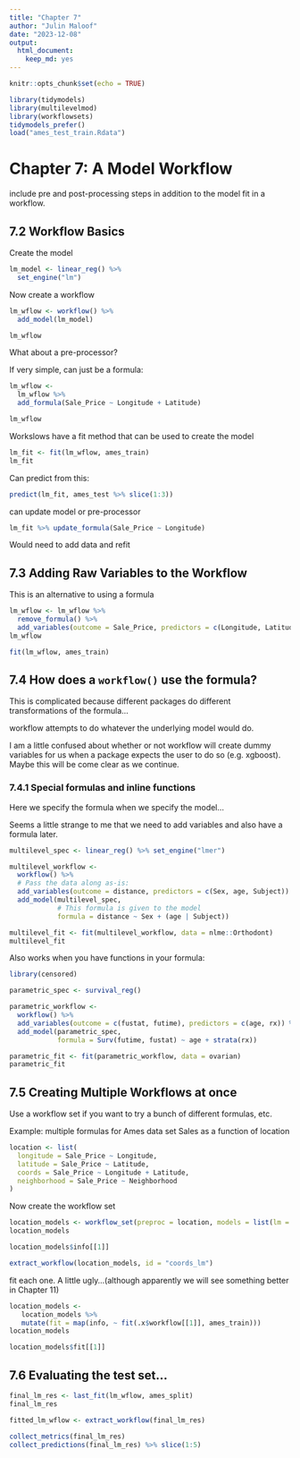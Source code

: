 ```yaml
---
title: "Chapter 7"
author: "Julin Maloof"
date: "2023-12-08"
output: 
  html_document: 
    keep_md: yes
---
```


```r
knitr::opts_chunk$set(echo = TRUE)
```

```r
library(tidymodels)
library(multilevelmod)
library(workflowsets)
tidymodels_prefer()
load("ames_test_train.Rdata")
```

# Chapter 7: A Model Workflow

include pre and post-processing steps in addition to the model fit in a workflow.

## 7.2 Workflow Basics

Create the model
```r
lm_model <- linear_reg() %>%
  set_engine("lm")
```

Now create a workflow
```r
lm_wflow <- workflow() %>%
  add_model(lm_model)

lm_wflow
```

What about a pre-processor?

If very simple, can just be a formula:

```r
lm_wflow <- 
  lm_wflow %>% 
  add_formula(Sale_Price ~ Longitude + Latitude)

lm_wflow
```

Workslows have a fit method that can be used to create the model

```r
lm_fit <- fit(lm_wflow, ames_train)
lm_fit
```

Can predict from this:
```r
predict(lm_fit, ames_test %>% slice(1:3))
```

can update model or pre-processor
```r
lm_fit %>% update_formula(Sale_Price ~ Longitude)
```
Would need to add data and refit

## 7.3 Adding Raw Variables to the Workflow

This is an alternative to using a formula

```r
lm_wflow <- lm_wflow %>%
  remove_formula() %>%
  add_variables(outcome = Sale_Price, predictors = c(Longitude, Latitude))
lm_wflow
```

```r
fit(lm_wflow, ames_train)
```
## 7.4 How does a `workflow()` use the formula?

This is complicated because different packages do different transformations of the formula...

workflow attempts to do whatever the underlying model would do.

I am a little confused about whether or not workflow will create dummy variables for us when a package expects the user to do so (e.g. xgboost).  Maybe this will be come clear as we continue.

### 7.4.1 Special formulas and inline functions

Here we specify the formula when we specify the model...

Seems a little strange to me that we need to add variables and also have a formula later.

```r
multilevel_spec <- linear_reg() %>% set_engine("lmer")

multilevel_workflow <- 
  workflow() %>% 
  # Pass the data along as-is: 
  add_variables(outcome = distance, predictors = c(Sex, age, Subject)) %>% 
  add_model(multilevel_spec, 
            # This formula is given to the model
            formula = distance ~ Sex + (age | Subject))

multilevel_fit <- fit(multilevel_workflow, data = nlme::Orthodont)
multilevel_fit
```

Also works when you have functions in your formula:
```r
library(censored)

parametric_spec <- survival_reg()

parametric_workflow <- 
  workflow() %>% 
  add_variables(outcome = c(fustat, futime), predictors = c(age, rx)) %>% 
  add_model(parametric_spec, 
            formula = Surv(futime, fustat) ~ age + strata(rx))

parametric_fit <- fit(parametric_workflow, data = ovarian)
parametric_fit
```

## 7.5 Creating Multiple Workflows at once

Use a workflow set if you want to try a bunch of different formulas, etc.

Example: multiple formulas for Ames data set Sales as a function of location

```r
location <- list(
  longitude = Sale_Price ~ Longitude,
  latitude = Sale_Price ~ Latitude,
  coords = Sale_Price ~ Longitude + Latitude,
  neighborhood = Sale_Price ~ Neighborhood
)
```

Now create the workflow set
```r
location_models <- workflow_set(preproc = location, models = list(lm = lm_model))
location_models

```


```r
location_models$info[[1]]

```
```r
extract_workflow(location_models, id = "coords_lm")

```
fit each one.  A little ugly...(although apparently we will see something better in Chapter 11)
```r
location_models <-
   location_models %>%
   mutate(fit = map(info, ~ fit(.x$workflow[[1]], ames_train)))
location_models
```

```r
location_models$fit[[1]]

```

## 7.6 Evaluating the test set...

```r
final_lm_res <- last_fit(lm_wflow, ames_split)
final_lm_res
```

```r
fitted_lm_wflow <- extract_workflow(final_lm_res)

collect_metrics(final_lm_res)
collect_predictions(final_lm_res) %>% slice(1:5)
```

